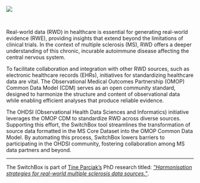 
[![](img/SwitchBox.png)](https://github.com/UHasselt-BiomedicalDataSciences/switchbox/blob/main/img/SwitchBox.PNG){target="_blank"}

<br>

Real-world data (RWD) in healthcare is essential for generating real-world evidence (RWE), providing insights that extend beyond the limitations of clinical trials. In the context of multiple sclerosis (MS), RWD offers a deeper understanding of this chronic, incurable autoimmune disease affecting the central nervous system.

To facilitate collaboration and integration with other RWD sources, such as electronic healthcare records (EHRs), initiatives for standardizing healthcare data are vital. The Observational Medical Outcomes Partnership (OMOP) Common Data Model (CDM) serves as an open community standard, designed to harmonize the structure and content of observational data while enabling efficient analyses that produce reliable evidence.

The OHDSI (Observational Health Data Sciences and Informatics) initiative leverages the OMOP CDM to standardize RWD across diverse sources. Supporting this effort, the SwitchBox tool streamlines the transformation of source data formatted in the MS Core Dataset into the OMOP Common Data Model. By automating this process, SwitchBox lowers barriers to participating in the OHDSI community, fostering collaboration among MS data partners and beyond.

---

The SwitchBox is part of [Tine Parciak's](https://www.uhasselt.be/en/instituten-en/biomed-en/immunology/biomedical-data-sciences/tina-parciak){target="_blank"} PhD research titled: *["Harmonisation strategies for real-world multiple sclerosis data sources."](https://www.uhasselt.be/en/instituten-en/biomed-en/immunology/biomedical-data-sciences/harmonisation-strategies-for-real-world-multiple-sclerosis-data-sources){target="_blank"}*.